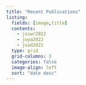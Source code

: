 ```yaml
---
title: "Recent Publications"
listing:
  fields: [image,title]
  contents: 
    - jsswr2022
    - joya2022
    - jsad2021
  type: grid
  grid-columns: 3
  categories: false
  image-align: left
  sort: "date desc"
---
```



